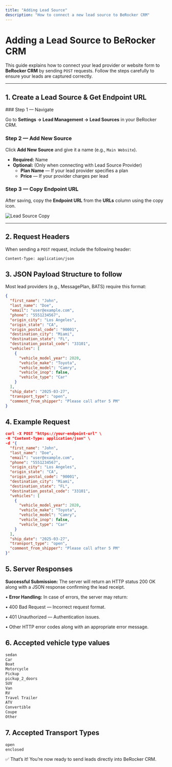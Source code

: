 ```yaml
---
title: "Adding Lead Source"
description: "How to connect a new lead source to BeRocker CRM"
---
```


# Adding a Lead Source to BeRocker CRM

This guide explains how to connect your lead provider or website form to **BeRocker CRM** by sending `POST` requests. Follow the steps carefully to ensure your leads are captured correctly.

---

## 1. Create a Lead Source & Get Endpoint URL

<Steps>
  ### Step 1 — Navigate

  Go to **Settings → Lead Management → Lead Sources** in your BeRocker CRM.

  ### Step 2 — Add New Source

  Click **Add New Source** and give it a name (e.g., `Main Website`).

  - **Required:** Name
  - **Optional:**  (Only when connecting with Lead Source Provider)
    - **Plan Name** — If your lead provider specifies a plan
    - **Price** — If your provider charges per lead

  ### Step 3 — Copy Endpoint URL

  After saving, copy the **Endpoint URL** from the **URLs** column using the copy icon.

  ![Lead Source Copy](/images/lead-source-copy.png)
</Steps>

---

## 2. Request Headers

When sending a `POST` request, include the following header:

```http
Content-Type: application/json
```

## 3. JSON Payload Structure to follow

Most lead providers (e.g., MessagePlan, BATS) require this format:

```json
{
  "first_name": "John",
  "last_name": "Doe",
  "email": "user@example.com",
  "phone": "5551234567",
  "origin_city": "Los Angeles",
  "origin_state": "CA",
  "origin_postal_code": "90001",
  "destination_city": "Miami",
  "destination_state": "FL",
  "destination_postal_code": "33101",
  "vehicles": [
    {
      "vehicle_model_year": 2020,
      "vehicle_make": "Toyota",
      "vehicle_model": "Camry",
      "vehicle_inop": false,
      "vehicle_type": "Car"
    }
  ],
  "ship_date": "2025-03-27",
  "transport_type": "open",
  "comment_from_shipper": "Please call after 5 PM"
}
```

## 4. Example Request

```json
curl -X POST "https://your-endpoint-url" \
-H "Content-Type: application/json" \
-d '{
  "first_name": "John",
  "last_name": "Doe",
  "email": "user@example.com",
  "phone": "5551234567",
  "origin_city": "Los Angeles",
  "origin_state": "CA",
  "origin_postal_code": "90001",
  "destination_city": "Miami",
  "destination_state": "FL",
  "destination_postal_code": "33101",
  "vehicles": [
    {
      "vehicle_model_year": 2020,
      "vehicle_make": "Toyota",
      "vehicle_model": "Camry",
      "vehicle_inop": false,
      "vehicle_type": "Car"
    }
  ],
  "ship_date": "2025-03-27",
  "transport_type": "open",
  "comment_from_shipper": "Please call after 5 PM"
}'
```

## 5. Server Responses

**Successful Submission:** The server will return an HTTP status 200 OK along with a JSON response confirming the lead receipt.

•	**Error Handling:** In case of errors, the server may return:

•	400 Bad Request — Incorrect request format.

•	401 Unauthorized — Authentication issues.

•	Other HTTP error codes along with an appropriate error message.

## 6. Accepted vehicle type values

```bash
sedan
Car
Boat
Motorcycle
Pickup
pickup_2_doors
SUV
Van
RV
Travel Trailer
ATV
Convertible
Coupe
Other
```

## 7. Accepted Transport Types

```bash
open
enclosed
```

<Note type="tip">✅ That’s it! You’re now ready to send leads directly into BeRocker CRM.</Note>
